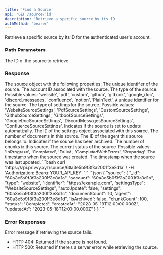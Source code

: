```yaml
---
title: 'Find a Source'
api: 'GET /source/:id'
description: 'Retrieve a specific source by its ID'
authMethod: "bearer"
---
```


Retrieve a specific source by its ID for the authenticated user's account.

### Path Parameters

<ParamField path="id" type="string" required>
  The ID of the source to retrieve.
</ParamField>

### Response

<ResponseField name="source" type="object">
  The source object with the following properties:
</ResponseField>

<ResponseField name="_id" type="string">
  The unique identifier of the source.
</ResponseField>

<ResponseField name="account" type="string">
  The account ID associated with the source.
</ResponseField>

<ResponseField name="type" type="string">
  The type of the source. Possible values: 'website', 'pdf', 'custom', 'github', 'gitbook', 'google_doc', 'discord_messages', 'confluence', 'notion', 'PlainText'.
</ResponseField>

<ResponseField name="identifier" type="string">
  A unique identifier for the source.
</ResponseField>

<ResponseField name="settingsType" type="string">
  The type of settings for the source. Possible values: 'WebsiteSourceSettings', 'PdfSourceSettings', 'CustomSourceSettings', 'GithubSourceSettings', 'GitbookSourceSettings', 'GoogleDocSourceSettings', 'DiscordMessagesSourceSettings', 'ConfluenceSourceSettings'.
</ResponseField>

<ResponseField name="autoUpdate" type="boolean">
  Indicates if the source is set to update automatically.
</ResponseField>

<ResponseField name="settings" type="string">
  The ID of the settings object associated with this source.
</ResponseField>

<ResponseField name="documentCount" type="number">
  The number of documents in this source.
</ResponseField>

<ResponseField name="agent" type="string">
  The ID of the agent this source belongs to.
</ResponseField>

<ResponseField name="isArchived" type="boolean">
  Indicates if the source has been archived.
</ResponseField>

<ResponseField name="chunkCount" type="number">
  The number of chunks in this source.
</ResponseField>

<ResponseField name="status" type="string">
  The current status of the source. Possible values: 'InProgress', 'Completed', 'Failed', 'CompletedWithErrors', 'Preparing'.
</ResponseField>

<ResponseField name="createdAt" type="string">
  The timestamp when the source was created.
</ResponseField>

<ResponseField name="updatedAt" type="string">
  The timestamp when the source was last updated.
</ResponseField>

<RequestExample>
```bash
curl 'https://api.privvy.xyz/source/60a3e5b9f3f3a2001f3e8d1a' \
-H 'Authorization: Bearer YOUR_API_KEY'
```
</RequestExample>

<ResponseExample>
```json
{
  "source": {
    "_id": "60a3e5b9f3f3a2001f3e8d1a",
    "account": "60a3e5b9f3f3a2001f3e8d1b",
    "type": "website",
    "identifier": "https://example.com",
    "settingsType": "WebsiteSourceSettings",
    "autoUpdate": false,
    "settings": "60a3e5b9f3f3a2001f3e8d1c",
    "documentCount": 10,
    "agent": "60a3e5b9f3f3a2001f3e8d1d",
    "isArchived": false,
    "chunkCount": 100,
    "status": "Completed",
    "createdAt": "2023-05-18T12:00:00.000Z",
    "updatedAt": "2023-05-18T12:00:00.000Z"
  }
}
```
</ResponseExample>

### Error Responses

<ResponseField name="error" type="string">
  Error message if retrieving the source fails.
</ResponseField>

- HTTP 404: Returned if the source is not found.
- HTTP 500: Returned if there's a server error while retrieving the source.
